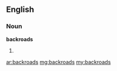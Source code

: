 ==English==

===Noun===
'''backroads'''

# {{plural of|[[backroad]]}}

[[ar:backroads]]
[[mg:backroads]]
[[my:backroads]]